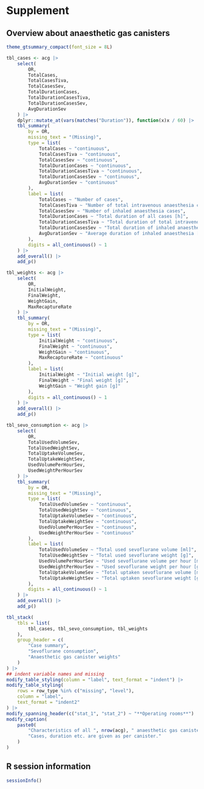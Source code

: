 # Supplement

## Overview about anaesthetic gas canisters

```r
theme_gtsummary_compact(font_size = 8L)

tbl_cases <- acg |>
    select(
        OR,
        TotalCases,
        TotalCasesTiva,
        TotalCasesSev,
        TotalDurationCases,
        TotalDurationCasesTiva,
        TotalDurationCasesSev,
        AvgDurationSev
    ) |>
    dplyr::mutate_at(vars(matches("Duration")), function(x)x / 60) |>
    tbl_summary(
        by = OR,
        missing_text = "(Missing)",
        type = list(
            TotalCases ~ "continuous",
            TotalCasesTiva ~ "continuous",
            TotalCasesSev ~ "continuous",
            TotalDurationCases ~ "continuous",
            TotalDurationCasesTiva ~ "continuous",
            TotalDurationCasesSev ~ "continuous",
            AvgDurationSev ~ "continuous"
        ),
        label = list(
            TotalCases ~ "Number of cases",
            TotalCasesTiva ~ "Number of total intravenous anaesthesia cases",
            TotalCasesSev ~ "Number of inhaled anaesthesia cases",
            TotalDurationCases ~ "Total duration of all cases [h]",
            TotalDurationCasesTiva ~ "Total duration of total intravenous anaesthesia [h]",
            TotalDurationCasesSev ~ "Total duration of inhaled anaesthesia [h]",
            AvgDurationSev ~ "Average duration of inhaled anaesthesia [h]"
        ),
        digits = all_continuous() ~ 1
    ) |>
    add_overall() |>
    add_p()

tbl_weights <- acg |>
    select(
        OR,
        InitialWeight,
        FinalWeight,
        WeightGain,
        MaxRecaptureRate
    ) |>
    tbl_summary(
        by = OR,
        missing_text = "(Missing)",
        type = list(
            InitialWeight ~ "continuous",
            FinalWeight ~ "continuous",
            WeightGain ~ "continuous",
            MaxRecaptureRate ~ "continuous"
        ),
        label = list(
            InitialWeight ~ "Initial weight [g]",
            FinalWeight ~ "Final weight [g]",
            WeightGain ~ "Weight gain [g]"
        ),
        digits = all_continuous() ~ 1
    ) |>
    add_overall() |>
    add_p()

tbl_sevo_consumption <- acg |>
    select(
        OR,
        TotalUsedVolumeSev,
        TotalUsedWeightSev,
        TotalUptakeVolumeSev,
        TotalUptakeWeightSev,
        UsedVolumePerHourSev,
        UsedWeightPerHourSev
    ) |>
    tbl_summary(
        by = OR,
        missing_text = "(Missing)",
        type = list(
            TotalUsedVolumeSev ~ "continuous",
            TotalUsedWeightSev ~ "continuous",
            TotalUptakeVolumeSev ~ "continuous",
            TotalUptakeWeightSev ~ "continuous",
            UsedVolumePerHourSev ~ "continuous",
            UsedWeightPerHourSev ~ "continuous"
        ),
        label = list(
            TotalUsedVolumeSev ~ "Total used sevoflurane volume [ml]",
            TotalUsedWeightSev ~ "Total used sevoflurane weight [g]",
            UsedVolumePerHourSev ~ "Used sevoflurane volume per hour [ml/h]",
            UsedWeightPerHourSev ~ "Used sevoflurane weight per hour [g/h]",
            TotalUptakeVolumeSev ~ "Total uptaken sevoflurane volume [ml]",
            TotalUptakeWeightSev ~ "Total uptaken sevoflurane weight [g]"
        ),
        digits = all_continuous() ~ 1
    ) |>
    add_overall() |>
    add_p()

tbl_stack(
    tbls = list(
        tbl_cases, tbl_sevo_consumption, tbl_weights
    ),
    group_header = c(
        "Case summary",
        "Sevoflurane consumption",
        "Anaesthetic gas canister weights"
    )
) |>
## indent variable names and missing
modify_table_styling(column = "label", text_format = "indent") |>
modify_table_styling(
    rows = row_type %in% c("missing", "level"),
    column = "label",
    text_format = "indent2"
) |>
modify_spanning_header(c("stat_1", "stat_2") ~ "**Operating rooms**") |>
modify_caption(
    paste0(
        "Characteristics of all ", nrow(acg), " anaesthetic gas canisters. ",
        "Cases, duration etc. are given as per canister."
    )
)
```

## R session information

```r
sessionInfo()
```
